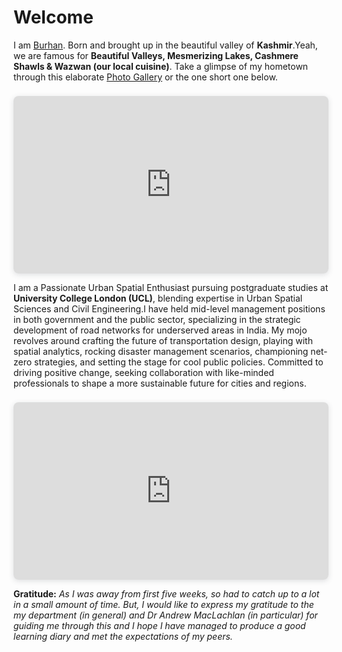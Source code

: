 # Welcome {.unnumbered}

I am [Burhan](https://www.linkedin.com/in/burhanahmadwani/). Born and brought up in the beautiful valley of **Kashmir**.Yeah, we are famous for **Beautiful Valleys, Mesmerizing Lakes, Cashmere Shawls & Wazwan (our local cuisine)**. Take a glimpse of my hometown through this elaborate [Photo Gallery](https://stock.adobe.com/uk/search?k=kashmir) or the one short one below.

::: {style="position: relative; width: 100%; height: 0; padding-top: 56.2500%;
 padding-bottom: 0; box-shadow: 0 2px 8px 0 rgba(63,69,81,0.16); margin-top: 1.6em; margin-bottom: 0.9em; overflow: hidden;
 border-radius: 8px; will-change: transform;"}
<iframe loading="lazy" style="position: absolute; width: 100%; height: 100%; top: 0; left: 0; border: none; padding: 0;margin: 0;"
    src="https:&#x2F;&#x2F;www.canva.com&#x2F;design&#x2F;DAF_CtcrJHY&#x2F;SZHOcrmoIsfeVIPSiVBQKg&#x2F;view?embed" allowfullscreen="allowfullscreen" allow="fullscreen"> </iframe>
:::

I am a Passionate Urban Spatial Enthusiast pursuing postgraduate studies at **University College London (UCL)**, blending expertise in Urban Spatial Sciences and Civil Engineering.I have held mid-level management positions in both government and the public sector, specializing in the strategic development of road networks for underserved areas in India. My mojo revolves around crafting the future of transportation design, playing with spatial analytics, rocking disaster management scenarios, championing net-zero strategies, and setting the stage for cool public policies. Committed to driving positive change, seeking collaboration with like-minded professionals to shape a more sustainable future for cities and regions.

<div style="position: relative; width: 100%; height: 0; padding-top: 56.2500%;
 padding-bottom: 0; box-shadow: 0 2px 8px 0 rgba(63,69,81,0.16); margin-top: 1.6em; margin-bottom: 0.9em; overflow: hidden;
 border-radius: 8px; will-change: transform;">
  <iframe loading="lazy" style="position: absolute; width: 100%; height: 100%; top: 0; left: 0; border: none; padding: 0;margin: 0;"
    src="https:&#x2F;&#x2F;www.canva.com&#x2F;design&#x2F;DAF_Vs3RbJs&#x2F;Smych8qcPNlHV9oJXdbkJA&#x2F;view?embed" allowfullscreen="allowfullscreen" allow="fullscreen">
  </iframe>
</div>

**Gratitude:**
*As I was away from first five weeks, so had to catch up to a lot in a small amount of time. But, I would like to express my gratitude to the my department (in general) and Dr Andrew MacLachlan (in particular) for guiding me through this and I hope I have managed to produce a good learning diary and met the expectations of my peers.* 